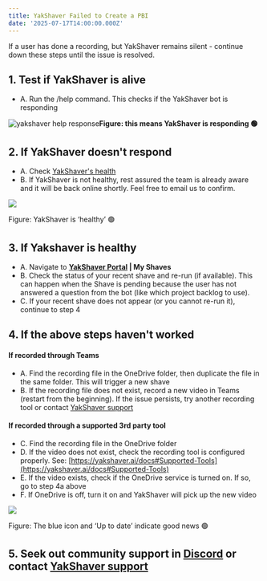 ```yaml
---
title: YakShaver Failed to Create a PBI
date: '2025-07-17T14:00:00.000Z'
---
```


If a user has done a recording, but YakShaver remains silent - continue down these steps until the issue is resolved.

## 1. Test if YakShaver is alive

* A. Run the /help command. This checks if the YakShaver bot is responding

![yakshaver help response](/YakShaver/Docs/yakshaver-help.jpg)**Figure: this means YakShaver is responding 🟢**

## 2. If YakShaver doesn't respond

* A. Check [YakShaver's health](https://api.yakshaver.ai/health)
* B. If YakShaver is not healthy, rest assured the team is already aware and it will be back online shortly. Feel free to email us to confirm.

![](/YakShaver/Docs/yakshaver-healthy.jpg)

Figure: YakShaver is ‘healthy’ 🟢

## 3. If Yakshaver is healthy

* A. Navigate to **[YakShaver Portal](https://portal.yakshaver.ai) | My Shaves**
* B. Check the status of your recent shave and re-run (if available).
  This can happen when the Shave is pending because the user has not answered a question from the bot (like which project backlog to use).
* C. If your recent shave does not appear (or you cannot re-run it), continue to step 4

## 4. If the above steps haven't worked

#### If recorded through Teams

* A. Find the recording file in the OneDrive folder, then duplicate the file in the same folder. This will trigger a new shave
* B. If the recording file does not exist, record a new video in Teams (restart from the beginning). If the issue persists, try another recording tool or contact [YakShaver support](https://yakshaver.ai/docs/support)

#### If recorded through a supported 3rd party tool

* C. Find the recording file in the OneDrive folder
* D. If the video does not exist, check the recording tool is configured properly. See: [https://yakshaver.ai/docs#Supported-Tools](https://yakshaver.ai/docs#Supported-Tools)
* E. If the video exists, check if the OneDrive service is turned on. If so, go to step 4a above
* F. If OneDrive is off, turn it on and YakShaver will pick up the new video

![](/image%20\(17\).png)

Figure: The blue icon and ‘Up to date’ indicate good news 🟢

## 5. Seek out community support in [Discord](https://discord.gg/Jp9dyxKFjR) or contact [YakShaver support](https://yakshaver.ai/docs/support)
